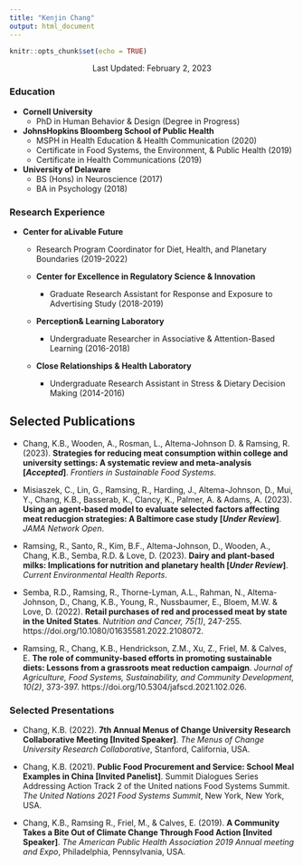```yaml
---
title: "Kenjin Chang"
output: html_document
---
```


```r
knitr::opts_chunk$set(echo = TRUE)
```

<center> Last Updated: February 2, 2023 </center>

### Education

* **Cornell University**
  + PhD in Human Behavior & Design (Degree in Progress)
* **JohnsHopkins Bloomberg School of Public Health**
  + MSPH in Health Education & Health Communication (2020)
  + Certificate in Food Systems, the Environment, & Public Health (2019)
  + Certificate in Health Communications (2019)
* **University of Delaware**
  + BS (Hons) in Neuroscience (2017)
  + BA in Psychology (2018)
  
### Research Experience

* **Center for aLivable Future**
  + Research Program Coordinator for Diet, Health, and Planetary Boundaries (2019-2022)
  
  * **Center for Excellence in Regulatory Science & Innovation** 
    + Graduate Research Assistant for Response and Exposure to Advertising Study (2018-2019) 
    
  * **Perception& Learning Laboratory**
    + Undergraduate Researcher in Associative & Attention-Based Learning (2016-2018)
    
  * **Close Relationships & Health Laboratory**
    + Undergraduate Research Assistant in Stress & Dietary Decision Making (2014-2016)
    
## Selected Publications

* Chang, K.B., Wooden, A., Rosman, L., Altema-Johnson D. & Ramsing, R. (2023). **Strategies for reducing meat consumption within college and university settings: A systematic review and meta-analysis [*Accepted*]**. *Frontiers in Sustainable Food Systems*.

* Misiaszek, C., Lin, G., Ramsing, R., Harding, J., Altema-Johnson, D., Mui, Y., Chang, K.B., Basserab, K., Clancy, K., Palmer, A. & Adams, A. (2023). **Using an agent-based model to evaluate selected factors affecting meat reducgion strategies: A Baltimore case study [*Under Review*]**. *JAMA Network Open*.

* Ramsing, R., Santo, R., Kim, B.F., Altema-Johnson, D., Wooden, A., Chang, K.B., Semba, R.D. & Love, D. (2023). **Dairy and plant-based milks: Implications for nutrition and planetary health [*Under Review*]**. *Current Environmental Health Reports*.

* Semba, R.D., Ramsing, R., Thorne-Lyman, A.L., Rahman, N., Altema-Johnson, D., Chang, K.B., Young, R., Nussbaumer, E., Bloem, M.W. & Love, D. (2022). **Retail purchases of red and processed meat by state in the United States**. *Nutrition and Cancer, 75(1)*, 247-255. https://doi.org/10.1080/01635581.2022.2108072.

* Ramsing, R., Chang, K.B., Hendrickson, Z.M., Xu, Z., Friel, M. & Calves, E. **The role of community-based efforts in promoting sustainable diets: Lessons from a grassroots meat reduction campaign**. *Journal of Agriculture, Food Systems, Sustainability, and Community Development, 10(2)*, 373-397. https://doi.org/10.5304/jafscd.2021.102.026. 

### Selected Presentations

* Chang, K.B. (2022). **7th Annual Menus of Change University Research Collaborative Meeting [Invited Speaker]**. *The Menus of Change University Research Collaborative*, Stanford, California, USA.

* Chang, K.B. (2021). **Public Food Procurement and Service: School Meal Examples in China [Invited Panelist]**. Summit Dialogues Series Addressing Action Track 2 of the United nations Food Systems Summit. *The United Nations 2021 Food Systems Summit*, New York, New York, USA.

* Chang, K.B., Ramsing R., Friel, M., & Calves, E. (2019). **A Community Takes a Bite Out of Climate Change Through Food Action [Invited Speaker]**. *The American Public Health Association 2019 Annual meeting and Expo*, Philadelphia, Pennsylvania, USA.